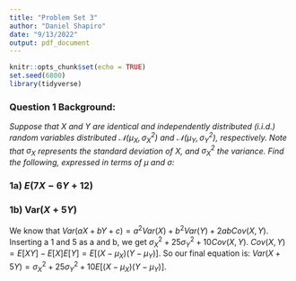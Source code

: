 ```yaml
---
title: "Problem Set 3"
author: "Daniel Shapiro"
date: "9/13/2022"
output: pdf_document
---
```


```r
knitr::opts_chunk$set(echo = TRUE)
set.seed(6800)
library(tidyverse)
```

### Question 1 Background:

*Suppose that $X$ and $Y$ are identical and independently distributed (i.i.d.) random variables distributed $\mathcal{N}(\mu_X, \sigma_X^2)$ and $\mathcal{N}(\mu_Y, \sigma_Y^2)$, respectively. Note that $\sigma_X$ represents the standard deviation of $X$, and $\sigma_X^2$ the variance. Find the following, expressed in terms of $\mu$ and $\sigma$:*

### 1a) $E(7X - 6Y + 12)$

### 1b) Var$(X + 5Y)$

We know that $Var(aX + bY + c) = a^2Var(X) + b^2Var(Y) + 2abCov(X,Y)$. Inserting a 1 and 5 as a and b, we get $\sigma_X^2 + 25\sigma_Y^2 + 10Cov(X,Y)$. $Cov(X,Y) = E[XY] - E[X]E[Y] = E[(X-\mu_X)(Y-\mu_Y)]$. So our final equation is:
$Var(X + 5Y) = \sigma_X^2 + 25\sigma_Y^2 + 10E[(X-\mu_X)(Y-\mu_Y)]$.